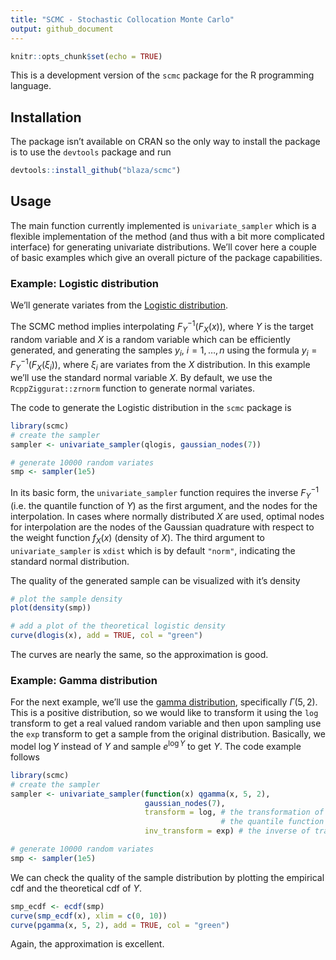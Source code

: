 ```yaml
---
title: "SCMC - Stochastic Collocation Monte Carlo"
output: github_document
---
```


```r
knitr::opts_chunk$set(echo = TRUE)
```

This is a development version of the `scmc` package for the R programming
language.

## Installation

The package isn't available on CRAN so the only way to install the package is to
use the `devtools` package and run

```r
devtools::install_github("blaza/scmc")
```

## Usage

The main function currently implemented is `univariate_sampler` which is a
flexible implementation of the method (and thus with a bit more complicated
interface) for generating univariate distributions.
We'll cover here a couple of basic examples which give an overall picture of the
package capabilities.

### Example: Logistic distribution

We'll generate variates from the [Logistic distribution](https://en.wikipedia.org/wiki/Logistic_distribution).

The SCMC method implies interpolating $F_Y^{-1}(F_X(x))$, where $Y$ is the
target random variable and $X$ is a random variable which can be efficiently
generated, and generating the samples $y_i,\ i=1,\dots,n$ using the formula
$y_i = F_Y^{-1}(F_X(\xi_i))$, where $\xi_i$ are variates from the $X$ distribution.
In this example we'll use the standard normal variable $X$. By default, we use
the `RcppZiggurat::zrnorm` function to generate normal variates.

The code to generate the Logistic distribution in the `scmc` package is

```r
library(scmc)
# create the sampler
sampler <- univariate_sampler(qlogis, gaussian_nodes(7))

# generate 10000 random variates
smp <- sampler(1e5)
```

In its basic form, the `univariate_sampler` function requires the inverse $F_Y^{-1}$ (i.e. the quantile function of $Y$) as the first argument, and the nodes for the interpolation. In cases where normally distributed $X$ are used, optimal nodes for interpolation are the nodes of the Gaussian quadrature with respect to the weight function $f_X(x)$ (density of $X$). The third argument to `univariate_sampler` is `xdist` which is by default `"norm"`, indicating the standard normal distribution.

The quality of the generated sample can be visualized with it's density
```r
# plot the sample density
plot(density(smp))

# add a plot of the theoretical logistic density
curve(dlogis(x), add = TRUE, col = "green")
```

The curves are nearly the same, so the approximation is good.

### Example: Gamma distribution

For the next example, we'll use the [gamma distribution](https://en.wikipedia.org/wiki/Gamma_distribution), specifically $\Gamma(5,2)$. This is a positive distribution, so we would like to transform it using the `log` transform to get a real valued random variable and then upon sampling use the `exp` transform to get a sample from the original distribution. Basically, we model $\log Y$ instead of $Y$ and sample $e^{\log Y}$ to get $Y$. The code example follows

```r
library(scmc)
# create the sampler
sampler <- univariate_sampler(function(x) qgamma(x, 5, 2),
                              gaussian_nodes(7),
                              transform = log, # the transformation of
                                               # the quantile function
                              inv_transform = exp) # the inverse of transform

# generate 10000 random variates
smp <- sampler(1e5)
```

We can check the quality of the sample distribution by plotting the empirical cdf and the theoretical cdf of $Y$.

```r
smp_ecdf <- ecdf(smp)
curve(smp_ecdf(x), xlim = c(0, 10))
curve(pgamma(x, 5, 2), add = TRUE, col = "green")
```

Again, the approximation is excellent.
